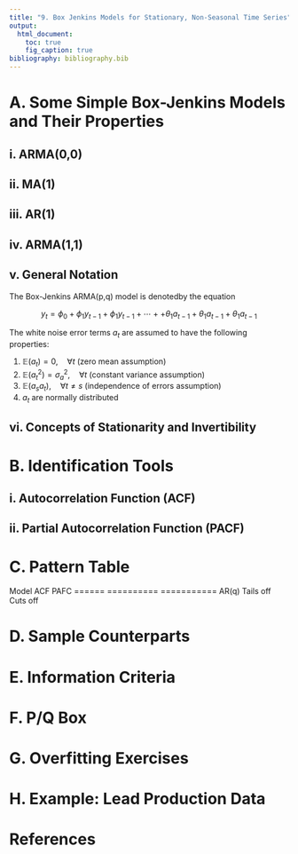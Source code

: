 ```yaml
---
title: "9. Box Jenkins Models for Stationary, Non-Seasonal Time Series"  
output: 
  html_document:
    toc: true
    fig_caption: true
bibliography: bibliography.bib      
---
```


# A. Some Simple Box-Jenkins Models and Their Properties

## i. ARMA(0,0)

## ii. MA(1)

## iii. AR(1)

## iv. ARMA(1,1)

## v. General Notation

The Box-Jenkins ARMA(p,q) model is denotedby the equation

$$ y_t = \phi_0 + \phi_1 y_{t-1} + \phi_1 y_{t-1} + \cdots + + \theta_1 a_{t-1}  + \theta_1 a_{t-1}  + \theta_1 a_{t-1}  $$

The white noise error terms $a_t$ are assumed to have the following properties:

1. $\mathbb{E}(a_t)=0, \quad \forall t$ (zero mean assumption)
2. $\mathbb{E}(a_t^2)=\sigma_a^2, \quad \forall t$ (constant variance assumption)
3. $\mathbb{E}(a_s a_t), \quad \forall t\neq s$ (independence of errors assumption)
4. $a_t$ are normally distributed

## vi. Concepts of Stationarity and Invertibility

<!-- see BJ notation -->


# B. Identification Tools

## i. Autocorrelation Function (ACF)

## ii. Partial Autocorrelation Function (PACF)

# C. Pattern Table

Model   ACF        PAFC 
====== ========== ===========
AR(q)  Tails off  Cuts off

# D. Sample Counterparts

# E. Information Criteria

# F. P/Q Box

# G. Overfitting Exercises

# H. Example: Lead Production Data

# References
